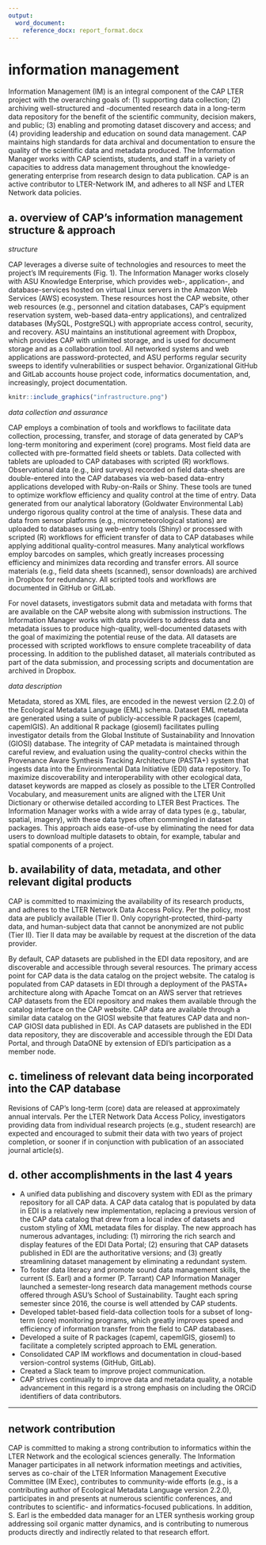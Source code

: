 ```yaml
---
output:
  word_document: 
    reference_docx: report_format.docx
---
```


<!--
IV. Information Management
  a. Overview of CAP's information management structure & approach
  b. Availability of data, metadata, and other relevant digital products
  c. Timeliness of relevant data being incorporated into the CAP database,
  including student data
  d. Other accomplishments in the last 4 years
-->

# information management

Information Management (IM) is an integral component of the CAP LTER project with the overarching goals of: (1) supporting data collection; (2) archiving well-structured and -documented research data in a long-term data repository for the benefit of the scientific community, decision makers, and public; (3) enabling and promoting dataset discovery and access; and (4) providing leadership and education on sound data management. CAP maintains high standards for data archival and documentation to ensure the quality of the scientific data and metadata produced. The Information Manager works with CAP scientists, students, and staff in a variety of capacities to address data management throughout the knowledge-generating enterprise from research design to data publication. CAP is an active contributor to LTER-Network IM, and adheres to all NSF and LTER Network data policies.

## a. overview of CAP's information management structure & approach

_structure_

CAP leverages a diverse suite of technologies and resources to meet the project's IM requirements (Fig. 1). The Information Manager works closely with ASU Knowledge Enterprise, which provides web-, application-, and database-services hosted on virtual Linux servers in the Amazon Web Services (AWS) ecosystem. These resources host the CAP website, other web resources (e.g., personnel and citation databases, CAP's equipment reservation system, web-based data-entry applications), and centralized databases (MySQL, PostgreSQL) with appropriate access control, security, and recovery. ASU maintains an institutional agreement with Dropbox, which provides CAP with unlimited storage, and is used for document storage and as a collaboration tool. All networked systems and web applications are password-protected, and ASU performs regular security sweeps to identify vulnerabilities or suspect behavior. Organizational GitHub and GitLab accounts house project code, informatics documentation, and, increasingly, project documentation.

```r

knitr::include_graphics("infrastructure.png")
```

_data collection and assurance_

CAP employs a combination of tools and workflows to facilitate data collection, processing, transfer, and storage of data generated by CAP's long-term monitoring and experiment (core) programs. Most field data are collected with pre-formatted field sheets or tablets. Data collected with tablets are uploaded to CAP databases with scripted (R) workflows. Observational data (e.g., bird surveys) recorded on field data-sheets are double-entered into the CAP databases via web-based data-entry applications developed with Ruby-on-Rails or Shiny. These tools are tuned to optimize workflow efficiency and quality control at the time of entry. Data generated from our analytical laboratory (Goldwater Environmental Lab) undergo rigorous quality control at the time of analysis. These data and data from sensor platforms (e.g., micrometeorological stations) are uploaded to databases using web-entry tools (Shiny) or processed with scripted (R) workflows for efficient transfer of data to CAP databases while applying additional quality-control measures. Many analytical workflows employ barcodes on samples, which greatly increases processing efficiency and minimizes data recording and transfer errors. All source materials (e.g., field data sheets (scanned), sensor downloads) are archived in Dropbox for redundancy. All scripted tools and workflows are documented in GitHub or GitLab.

For novel datasets, investigators submit data and metadata with forms that are available on the CAP website along with submission instructions. The Information Manager works with data providers to address data and metadata issues to produce high-quality, well-documented datasets with the goal of maximizing the potential reuse of the data. All datasets are processed with scripted workflows to ensure complete traceability of data processing. In addition to the published dataset, all materials contributed as part of the data submission, and processing scripts and documentation are archived in Dropbox.

_data description_

Metadata, stored as XML files, are encoded in the newest version (2.2.0) of the Ecological Metadata Language (EML) schema. Dataset EML metadata are generated using a suite of publicly-accessible R packages (capeml, capemlGIS). An additional R package (gioseml) facilitates pulling investigator details from the Global Institute of Sustainability and Innovation (GIOSI) database. The integrity of CAP metadata is maintained through careful review, and evaluation using the quality-control checks within the Provenance Aware Synthesis Tracking Architecture (PASTA+) system that ingests data into the Environmental Data Initiative (EDI) data repository. To maximize discoverability and interoperability with other ecological data, dataset keywords are mapped as closely as possible to the LTER Controlled Vocabulary, and measurement units are aligned with the LTER Unit Dictionary or otherwise detailed according to LTER Best Practices. The Information Manager works with a wide array of data types (e.g., tabular, spatial, imagery), with these data types often commingled in dataset packages. This approach aids ease-of-use by eliminating the need for data users to download multiple datasets to obtain, for example, tabular and spatial components of a project.

## b. availability of data, metadata, and other relevant digital products

CAP is committed to maximizing the availability of its research products, and adheres to the LTER Network Data Access Policy. Per the policy, most data are publicly available (Tier I). Only copyright-protected, third-party data, and human-subject data that cannot be anonymized are not public (Tier II). Tier II data may be available by request at the discretion of the data provider.

By default, CAP datasets are published in the EDI data repository, and are discoverable and accessible through several resources. The primary access point for CAP data is the data catalog on the project website. The catalog is populated from CAP datasets in EDI through a deployment of the PASTA+ architecture along with Apache Tomcat on an AWS server that retrieves CAP datasets from the EDI repository and makes them available through the catalog interface on the CAP website. CAP data are available through a similar data catalog on the GIOSI website that features CAP data and non-CAP GIOSI data published in EDI. As CAP datasets are published in the EDI data repository, they are discoverable and accessible through the EDI Data Portal, and through DataONE by extension of EDI's participation as a member node.

## c. timeliness of relevant data being incorporated into the CAP database

Revisions of CAP's long-term (core) data are released at approximately annual intervals. Per the LTER Network Data Access Policy, investigators providing data from individual research projects (e.g., student research) are expected and encouraged to submit their data with two years of project completion, or sooner if in conjunction with publication of an associated journal article(s). 

## d. other accomplishments in the last 4 years

- A unified data publishing and discovery system with EDI as the primary repository for all CAP data. A CAP data catalog that is populated by data in EDI is a relatively new implementation, replacing a previous version of the CAP data catalog that drew from a local index of datasets and custom styling of XML metadata files for display. The new approach has numerous advantages, including: (1) mirroring the rich search and display features of the EDI Data Portal; (2) ensuring that CAP datasets published in EDI are the authoritative versions; and (3) greatly streamlining dataset management by eliminating a redundant system.
- To foster data literacy and promote sound data management skills, the current (S. Earl) and a former (P. Tarrant) CAP Information Manager launched a semester-long research data management methods course offered through ASU's School of Sustainability. Taught each spring semester since 2016, the course is well attended by CAP students.
- Developed tablet-based field-data collection tools for a subset of long-term (core) monitoring programs, which greatly improves speed and efficiency of information transfer from the field to CAP databases.
- Developed a suite of R packages (capeml, capemlGIS, gioseml) to facilitate a completely scripted approach to EML generation.
- Consolidated CAP IM workflows and documentation in cloud-based version-control systems (GitHub, GitLab).
- Created a Slack team to improve project communication.
- CAP strives continually to improve data and metadata quality, a notable advancement in this regard is a strong emphasis on including the ORCiD identifiers of data contributors.


----

## network contribution

CAP is committed to making a strong contribution to informatics within the LTER Network and the ecological sciences generally. The Information Manager participates in all network information meetings and activities, serves as co-chair of the LTER Information Management Executive Committee (IM Exec), contributes to community-wide efforts (e.g., is a contributing author of Ecological Metadata Language version 2.2.0), participates in and presents at numerous scientific conferences, and contributes to scientific- and informatics-focused publications. In addition, S. Earl is the embedded data manager for an LTER synthesis working group addressing soil organic matter dynamics, and is contributing to numerous products directly and indirectly related to that research effort.
